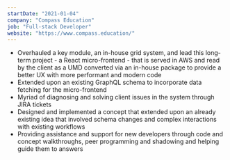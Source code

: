```yaml
---
startDate: "2021-01-04"
company: "Compass Education"
job: "Full-stack Developer"
website: "https://www.compass.education/"
---
```


- Overhauled a key module, an in-house grid system, and lead this long-term project - a React micro-frontend - that is served in AWS and read by the client as a UMD converted via an in-house package to provide a better UX with more performant and modern code
- Extended upon an existing GraphQL schema to incorporate data fetching for the micro-frontend
- Myriad of diagnosing and solving client issues in the system through JIRA tickets
- Designed and implemented a concept that extended upon an already existing idea that involved schema changes and complex interactions with existing workflows
- Providing assistance and support for new developers through code and concept walkthroughs, peer programming and shadowing and helping guide them to answers
